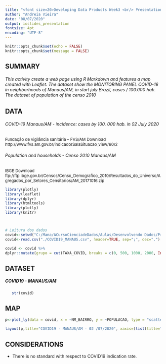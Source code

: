 ```yaml
---
title: "<font size=20>Developing Data Products Week3 <br/> Presentation & Plotly </font>"
author: "Andreia Vieira"
date: "08/07/2020"
output: ioslides_presentation
fontsize: 4pt
encoding: "UTF-8"
---
```


```r
knitr::opts_chunk$set(echo = FALSE)
knitr::opts_chunk$set(message = FALSE)
```
## SUMMARY 

###### This activity create a web page using R Markdown and  features a map created with Leaflet. The dataset show the MONITORING PANEL COVID-19 in neighborhoods of Manaus/AM,  in start july Brazil, cases  / 100.000 hab. The dataset  of population of the censo 2010 

##  DATA 

###### COVID-19 Manaus/AM - incidence: cases by 100. 000 hab. in 02 July  2020
<font size ="2"> Fundação de vigilância sanitária – FVS/AM 
Download http://www.fvs.am.gov.br/indicadorSalaSituacao_view/60/2 </font>


###### Population and households - Censo 2010 Manaus/AM
<font size ="2"> IBGE
Download ftp://ftp.ibge.gov.br/Censos/Censo_Demografico_2010/Resultados_do_Universo/Agregados_por_Setores_Censitarios/AM_20171016.zip </font>


```r

library(plotly)
library(leaflet)
library(dplyr)
library(htmltools)
library(plotly)
library(knitr)



# Leitura dos dados
covid<-setwd("C:/Mana/ACursoCienciadeDados/Aulas/Desenvolvendo Dados/Projetos")
covid<-read.csv("./COVID19_MANAUS.csv", header=TRUE, sep=";", dec=".")

covid <- covid %>%
dplyr::mutate(grupo = cut(TAXA_COVID, breaks = c(0, 500, 1000, 2000, Inf), labels = c("Abaixo de 500", "Entre 500 e 1000", "Entre 1000 e 2000", "Acima de 2000"))) 

```
## DATASET 
##### COVID19 - MANAUS/AM
```r
  
   str(covid)

```
## MAP
```r

p<-plot_ly(data = covid, x = ~NM_BAIRRO, y = ~POPULACAO, type = "scatter", mode = "markers", color=(~grupo))

layout(p,title="COVID19 - MANAUS/AM - 02 /07/2020", xaxis=(list(title="Neighborhoods")), yaxis=(list(title="Population - censo 2010 (*1000)"))) 

```

## CONSIDERATIONS 

- There is no standard with respect to COVID19 indication rate.


